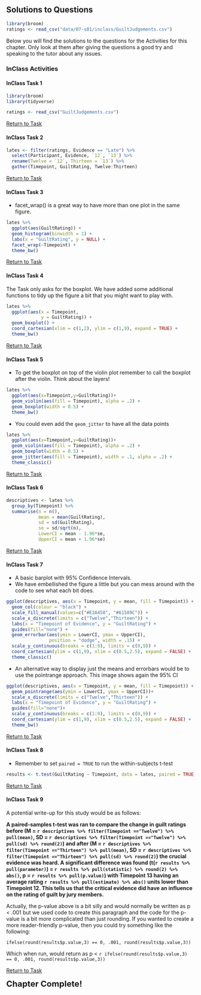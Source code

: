 ## Solutions to Questions

```r
library(broom)
ratings <- read_csv("data/07-s01/inclass/GuiltJudgements.csv")
```

Below you will find the solutions to the questions for the Activities for this chapter. Only look at them after giving the questions a good try and speaking to the tutor about any issues.

### InClass Activities

#### InClass Task 1

```r

library(broom)
library(tidyverse)

ratings <- read_csv("GuiltJudgements.csv")

```

[Return to Task](#Ch7InClassQueT1)

#### InClass Task 2

```r

lates <- filter(ratings, Evidence == "Late") %>% 
  select(Participant, Evidence, `12`, `13`) %>% 
  rename(Twelve = `12`, Thirteen = `13`) %>%
  gather(Timepoint, GuiltRating, Twelve:Thirteen)

```

[Return to Task](#Ch7InClassQueT2)

#### InClass Task 3

* facet_wrap() is a great way to have more than one plot in the same figure.

```r
lates %>% 
  ggplot(aes(GuiltRating)) +
  geom_histogram(binwidth = 1) +
  labs(x = "GuiltRating", y = NULL) +
  facet_wrap(~Timepoint) +
  theme_bw()
```

[Return to Task](#Ch7InClassQueT3)

#### InClass Task 4

The Task only asks for the boxplot. We have added some additional functions to tidy up the figure a bit that you might want to play with.

```r
lates %>% 
  ggplot(aes(x = Timepoint,
             y = GuiltRating)) + 
  geom_boxplot() +
  coord_cartesian(xlim = c(1,2), ylim = c(1,9), expand = TRUE) +
  theme_bw()
```

[Return to Task](#Ch7InClassQueT4)

#### InClass Task 5

* To get the boxplot on top of the violin plot remember to call the boxplot after the violin. Think about the layers!

```r
lates %>% 
  ggplot(aes(x=Timepoint,y=GuiltRating))+
  geom_violin(aes(fill = Timepoint), alpha = .2) + 
  geom_boxplot(width = 0.5) +
  theme_bw()
```

* You could even add the `geom_jitter` to have all the data points

```r
lates %>% 
  ggplot(aes(x=Timepoint,y=GuiltRating))+
  geom_violin(aes(fill = Timepoint), alpha = .2) + 
  geom_boxplot(width = 0.5) +
  geom_jitter(aes(fill = Timepoint), width = .1, alpha = .2) + 
  theme_classic()
```

[Return to Task](#Ch7InClassQueT5)

#### InClass Task 6

```r
descriptives <- lates %>% 
  group_by(Timepoint) %>%
  summarise(n = n(),
            mean = mean(GuiltRating),
            sd = sd(GuiltRating),
            se = sd/sqrt(n),
            LowerCI = mean - 1.96*se,
            UpperCI = mean + 1.96*se)
```

[Return to Task](#Ch7InClassQueT6)

#### InClass Task 7

* A basic barplot with 95% Confidence Intervals. 
* We have embellished the figure a little but you can mess around with the code to see what each bit does.

```r

ggplot(descriptives, aes(x = Timepoint, y = mean, fill = Timepoint)) + 
  geom_col(colour = "black") +
  scale_fill_manual(values=c("#E2A458", "#61589C")) +
  scale_x_discrete(limits = c("Twelve","Thirteen")) +
  labs(x = "Timepoint of Evidence", y = "GuiltRating") +
  guides(fill="none") +
  geom_errorbar(aes(ymin = LowerCI, ymax = UpperCI),
                position = "dodge", width = .15) +
  scale_y_continuous(breaks = c(1:9), limits = c(0,9)) +
  coord_cartesian(ylim = c(1,9), xlim = c(0.5,2.5), expand = FALSE) +
  theme_classic()
```

* An alternative way to display just the means and errorbars would be to use the pointrange approach. This image shows again the 95% CI

```r

ggplot(descriptives, aes(x = Timepoint, y = mean, fill = Timepoint)) + 
  geom_pointrange(aes(ymin = LowerCI, ymax = UpperCI))+
  scale_x_discrete(limits = c("Twelve","Thirteen")) +
  labs(x = "Timepoint of Evidence", y = "GuiltRating") +
  guides(fill="none")+
  scale_y_continuous(breaks = c(1:9), limits = c(0,9)) +
  coord_cartesian(ylim = c(1,9), xlim = c(0.5,2.5), expand = FALSE) +
  theme_bw()
```

[Return to Task](#Ch7InClassQueT7)

#### InClass Task 8

* Remember to set `paired = TRUE` to run the within-subjects t-test

```r

results <- t.test(GuiltRating ~ Timepoint, data = lates, paired = TRUE, alternative = "two.sided") %>% tidy()

```

[Return to Task](#Ch7InClassQueT8)

#### InClass Task 9

A potential write-up for this study would be as follows:

**A paired-samples t-test was ran to compare the change in guilt ratings before (M = `r descriptives %>% filter(Timepoint =="Twelve") %>% pull(mean)`, SD = `r descriptives %>% filter(Timepoint =="Twelve") %>% pull(sd) %>% round(2)`) and after (M = `r descriptives %>% filter(Timepoint =="Thirteen") %>% pull(mean)`, SD = `r descriptives %>% filter(Timepoint =="Thirteen") %>% pull(sd) %>% round(2)`) the crucial evidence was heard. A significant difference was found (t(`r results %>% pull(parameter)`) = `r results %>% pull(statistic) %>% round(2) %>% abs()`, p = `r results %>% pull(p.value)`) with Timepoint 13 having an average rating `r results %>% pull(estimate) %>% abs()` units lower than Timepoint 12. This tells us that the critical evidence did have an influence on the rating of guilt by jury members.**

Actually, the p-value above is a bit silly and would normally be written as p < .001 but we used code to create this paragraph and the code for the p-value is a bit more complicated than just rounding. If you wanted to create a more reader-friendly p-value, then you could try something like the following:

`ifelse(round(results$p.value,3) == 0, .001, round(results$p.value,3))` 

Which when run, would return as p < `r ifelse(round(results$p.value,3) == 0, .001, round(results$p.value,3))`

[Return to Task](#Ch7InClassQueT9)

<span style="font-size: 22px; font-weight: bold; color: var(--purple);">Chapter Complete!</span>